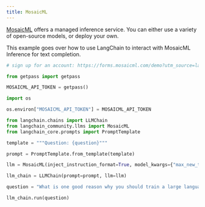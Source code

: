 ```yaml
---
title: MosaicML
---
```


[MosaicML](https://docs.mosaicml.com/en/latest/inference.html) offers a managed inference service. You can either use a variety of open-source models, or deploy your own.

This example goes over how to use LangChain to interact with MosaicML Inference for text completion.

```python
# sign up for an account: https://forms.mosaicml.com/demo?utm_source=langchain

from getpass import getpass

MOSAICML_API_TOKEN = getpass()
```

```python
import os

os.environ["MOSAICML_API_TOKEN"] = MOSAICML_API_TOKEN
```

```python
from langchain.chains import LLMChain
from langchain_community.llms import MosaicML
from langchain_core.prompts import PromptTemplate
```

```python
template = """Question: {question}"""

prompt = PromptTemplate.from_template(template)
```

```python
llm = MosaicML(inject_instruction_format=True, model_kwargs={"max_new_tokens": 128})
```

```python
llm_chain = LLMChain(prompt=prompt, llm=llm)
```

```python
question = "What is one good reason why you should train a large language model on domain specific data?"

llm_chain.run(question)
```

